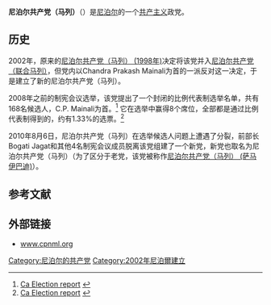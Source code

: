 {{Other uses|尼泊尔共产主义政党列表}}
{{Infobox Political Party
|leader1_title= |leader1_name= |leader2_title= |leader2_name= |leader3_title= |leader3_name= 
|名字       = 尼泊尔共产党（马列）
|原文名     = नेपाल कम्युनिष्ट पार्टी (मार्क्सवादी-लेनिनवादी)
|党代表色   = red
|图像       = <!-- 须加[[File:图像名|200px]] -->
|图像说明   = 
|所在国家或地区= 尼泊尔
|领袖       = Chandra Prakash Mainali
|总裁       = 
|主席       = 
|总书记     = 
|第一书记   = 
|秘书长     = 
|主席团     = 
|书记       = 
|发言人     = 
|创始人     = 
|建立       = 2002年
|解散       = <!-- 解散时间 -->
|兼并       = 
|分裂自       = [[尼泊尔共产党（马列）_(1998年)|尼泊尔共产党（马列） (1998年)]]
|前身       = 
|并入       = 
|继承       = 
|总部       = [[加德满都|加德满都]]Ratopul
|党报       = 
|青年组织   = 
|党员数目   = 
|统计日期   = 
|意识形态   = [[共产主义|共产主义]]<br>[[马克思列宁主义|马克思列宁主义]]
|政治立场   = [[左翼|左翼]]
|国内组织   = 
|国际组织   = 
|官方色彩   = <!--示例：[[紫色|紫色]]和[[金色|金色]] {{Color box|#232176}}{{Color box|#E2AF2D}} -->
|官方网站   = {{URL|http://www.cpnml.org.np/}}
|宣传口号   = 
|国家       = 尼泊尔
|脚注       = 
}}

'''尼泊尔共产党（马列）'''（{{lang-ne|नेपाल कम्युनिष्ट पार्टी (मार्क्सवादी-लेनिनवादी)}}）是[[尼泊尔|尼泊尔]]的一个[[共产主义|共产主义]]政党。

==历史==
2002年，原来的[[尼泊尔共产党（马列）_(1998年)|尼泊尔共产党（马列） (1998年)]]决定将该党并入[[尼泊尔共产党（联合马列）|尼泊尔共产党（联合马列）]]，但党内以Chandra Prakash Mainali为首的一派反对这一决定，于是建立了新的尼泊尔共产党（马列）。

2008年之前的制宪会议选举，该党提出了一个封闭的比例代表制选举名单，共有168名候选人，C.P. Mainali为首。<ref>[http://www.election.gov.np/reports/report/reportBody.php?selectedMenu=PR%20Party%20wise%20(Close%20List) Ca Election report<!--Bot-generated title-->] {{webarchive|url=https://web.archive.org/web/20160303182754/http://www.election.gov.np/reports/report/reportBody.php?selectedMenu=PR%20Party%20wise%20(Close%20List) |date=2016-03-03 }}</ref> 它在选举中赢得8个席位，全部都是通过比例代表制得到的，约有1.33%的选票。<ref>[http://www.election.gov.np/reports/report/reportBody.php?selectedMenu=PR%20Party%20wise%20(Close%20List) Ca Election report<!--Bot-generated title-->] {{webarchive|url=https://web.archive.org/web/20160303182754/http://www.election.gov.np/reports/report/reportBody.php?selectedMenu=PR%20Party%20wise%20(Close%20List) |date=2016-03-03 }}</ref> 

2010年8月6日，尼泊尔共产党（马列）在选举候选人问题上遭遇了分裂，前部长Bogati Jagat和其他4名制宪会议成员脱离该党组建了一个新党，新党也取名为尼泊尔共产党（马列）（为了区分于老党，该党被称作[[尼泊尔共产党（马列）_(萨马伊巴迪)|尼泊尔共产党（马列） (萨马伊巴迪)]]）。

==参考文献==
{{reflist}}

==外部链接==
*[http://www.cpnml.org.np www.cpnml.org] {{Wayback|url=http://www.cpnml.org.np/ |date=20170609090807 }}

{{尼泊尔政党}}
{{尼泊尔的共产党}}

[[Category:尼泊尔的共产党|Category:尼泊尔的共产党]]
[[Category:2002年尼泊爾建立|Category:2002年尼泊爾建立]]